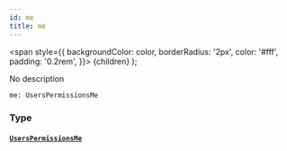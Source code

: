 ```yaml
---
id: me
title: me
---
```


<span
style={{
      backgroundColor: color,
      borderRadius: '2px',
      color: '#fff',
      padding: '0.2rem',
    }}>
{children}
</span>
);

No description

```graphql
me: UsersPermissionsMe

```

### Type

#### [`UsersPermissionsMe`](/v1/objects/users-permissions-me)
